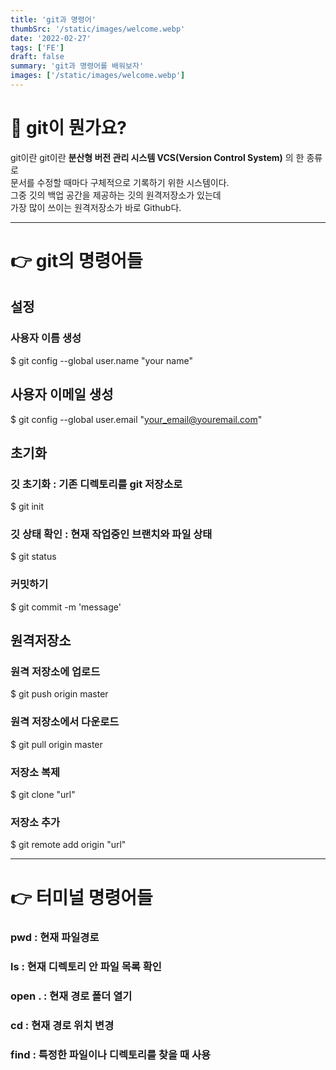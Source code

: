 ```yaml
---
title: 'git과 명령어'
thumbSrc: '/static/images/welcome.webp'
date: '2022-02-27'
tags: ['FE']
draft: false
summary: 'git과 명령어를 배워보자'
images: ['/static/images/welcome.webp']
---
```


# 📌 git이 뭔가요?

git이란
git이란 __분산형 버전 관리 시스템 VCS(Version Control System)__ 의 한 종류로  
문서를 수정할 때마다 구체적으로 기록하기 위한 시스템이다.  
그중 깃의 백업 공간을 제공하는 깃의 원격저장소가 있는데  
가장 많이 쓰이는 원격저장소가 바로 Github다.

---

# 👉 git의 명령어들

## 설정

### 사용자 이름 생성
$ git config --global user.name "your name"

## 사용자 이메일 생성
$ git config --global user.email "your_email@youremail.com"

## 초기화

### 깃 초기화 : 기존 디렉토리를 git 저장소로
$ git init

### 깃 상태 확인 : 현재 작업중인 브랜치와 파일 상태
$ git status

### 커밋하기
$ git commit -m 'message'

## 원격저장소

### 원격 저장소에 업로드
$ git push origin master

### 원격 저장소에서 다운로드
$ git pull origin master

### 저장소 복제
$ git clone "url"

### 저장소 추가
$ git remote add origin "url"

---

# 👉 터미널 명령어들

### pwd : 현재 파일경로

### ls : 현재 디렉토리 안 파일 목록 확인

### open . : 현재 경로 폴더 열기

### cd : 현재 경로 위치 변경

### find : 특정한 파일이나 디렉토리를 찾을 때 사용



